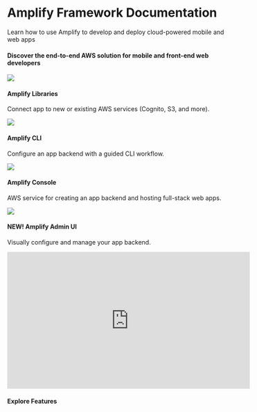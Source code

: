 <docs-hero>
  <h1 slot="heading" class="font-weight-300">
    Amplify Framework Documentation
  </h1>
  <p slot="subheading" class="font-weight-300">
    Learn how to use Amplify to develop and deploy cloud-powered mobile
    and web apps
  </p>

  <docs-landing-hero-cta slot="cta" />
</docs-hero>
<docs-container
  class="background-color-off-white"
  inner-class="padding-top-lg padding-bottom-lg padding-horizontal-md">
  <h4 class="text-align-center">Discover the end-to-end AWS solution for mobile and front-end web developers</h4>
    <amplify-responsive-grid columns="1">
  <amplify-responsive-grid columns="4" class="margin-top-lg">
      <docs-card url="~/lib/lib.md" class="border-radius">
        <img slot="graphic" src="~/assets/lib.png" />
        <h4 slot="heading">Amplify Libraries</h4>
        <p slot="description">
          Connect app to new or existing AWS services (Cognito, S3, and more).
        </p>
      </docs-card>
      <docs-card url="~/cli/cli.md" class="border-radius">
        <img slot="graphic" src="~/assets/cli.png" />
        <h4 slot="heading">Amplify CLI</h4>
        <p slot="description">
        Configure an app backend with a guided CLI workflow.
        </p>
      </docs-card>
      <docs-card url="~/console/console.md" class="border-radius" >
        <img slot="graphic" src="~/assets/console.png" />
        <h4 slot="heading">Amplify Console</h4>
        <p slot="description">
          AWS service for creating an app backend and hosting full-stack web apps.
        </p>
      </docs-card>
      <docs-card url="~/console/adminui/intro.md" class="border-radius">
        <img slot="graphic" src="~/assets/console.png" />
        <h4 slot="heading">NEW! Amplify Admin UI</h4>
        <p slot="description">
          Visually configure and manage your app backend.
        </p>
      </docs-card>
    </amplify-responsive-grid>
    <iframe class="padding-horizontal-md justify-self-center" width="560" height="315" src="https://www.youtube-nocookie.com/embed/-Vm-4BbY58Y" frameborder="0" allow="accelerometer; autoplay; clipboard-write; encrypted-media; gyroscope; picture-in-picture" allowfullscreen></iframe>
  </amplify-responsive-grid>
</docs-container>
<docs-container
  class="background-color-off-white"
  inner-class="padding-bottom-lg padding-top-lg padding-horizontal-md"
>
  <h4 class="text-align-center">Explore Features</h4>
  <inline-fragment src="~/fragments/features-grid.md"></inline-fragment>
</docs-container>
<docs-link-banner></docs-link-banner>
<docs-footer></docs-footer>
